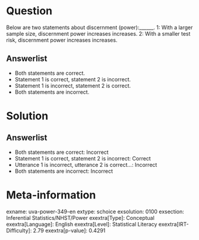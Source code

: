 Question
========

Below are two statements about discernment (power):______. 1: With a larger sample size, discernment power increases increases. 2: With a smaller test risk, discernment power increases increases.

Answerlist
----------

* Both statements are correct.
* Statement 1 is correct, statement 2 is incorrect.
* Statement 1 is incorrect, statement 2 is correct.
* Both statements are incorrect.

Solution
========

Answerlist
----------

* Both statements are correct: Incorrect
* Statement 1 is correct, statement 2 is incorrect: Correct
* Utterance 1 is incorrect, utterance 2 is correct...: Incorrect
* Both statements are incorrect: Incorrect

Meta-information
================
exname: uva-power-349-en
extype: schoice
exsolution: 0100
exsection: Inferential Statistics/NHST/Power
exextra[Type]: Conceptual
exextra[Language]: English
exextra[Level]: Statistical Literacy
exextra[IRT-Difficulty]: 2.79
exextra[p-value]: 0.4291
